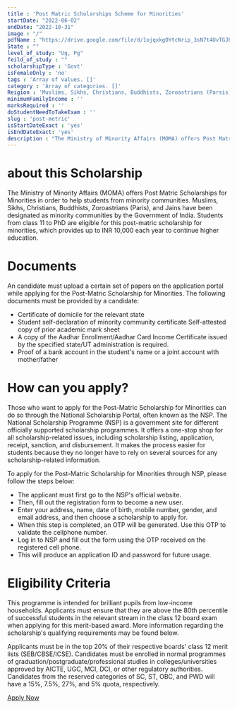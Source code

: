 ```yaml
---
title : 'Post Matric Scholarships Scheme for Minorities'
startDate: "2022-06-02"
endDate: "2022-10-31"
image : "/"
pdfName : "https://drive.google.com/file/d/1ojqxkgOYtcNrip_3sN7t4UvTGJPEZAPY/preview"
State : ""
level_of_study: "Ug, Pg"
feild_of_study : ""
scholarshipType : 'Govt'
isFemaleOnly : 'no'
tags : 'Array of values. []'
category : 'Array of categories. []'
Reigion : 'Muslims, Sikhs, Christians, Buddhists, Zoroastrians (Parsis) and Jains'
minimumFamilyIncome : ''
marksRequired : ''
doStudentNeedToTakeExam : ''
slug : 'post-metric'
isStartDateExact : 'yes'
isEndDateExact: 'yes'
description : "The Ministry of Minority Affairs (MOMA) offers Post Matric Scholarships for Minorities in order to help students from minority communities. Muslims, Sikhs, Christians, Buddhists, Zoroastrians"
---
```


# about this Scholarship
The Ministry of Minority Affairs (MOMA) offers Post Matric Scholarships for Minorities in order to help students from minority communities. Muslims, Sikhs, Christians, Buddhists, Zoroastrians (Paris), and Jains have been designated as minority communities by the Government of India. Students from class 11 to PhD are eligible for this post-matric scholarship for minorities, which provides up to INR 10,000 each year to continue higher education.


# Documents

An candidate must upload a certain set of papers on the application portal while applying for the Post-Matric Scholarship for Minorities. The following documents must be provided by a candidate:

 - Certificate of domicile for the relevant state
 - Student self-declaration of minority community certificate Self-attested copy of prior academic mark sheet
 - A copy of the Aadhar Enrollment/Aadhar Card Income Certificate issued by the specified state/UT administration is required.
 - Proof of a bank account in the student's name or a joint account with mother/father



# How can you apply?
Those who want to apply for the Post-Matric Scholarship for Minorities can do so through the National Scholarship Portal, often known as the NSP. The National Scholarship Programme (NSP) is a government site for different officially supported scholarship programmes. It offers a one-stop shop for all scholarship-related issues, including scholarship listing, application, receipt, sanction, and disbursement. It makes the process easier for students because they no longer have to rely on several sources for any scholarship-related information.


To apply for the Post-Matric Scholarship for Minorities through NSP, please follow the steps below:

 - The applicant must first go to the NSP's official website.
 - Then, fill out the registration form to become a new user.
 - Enter your address, name, date of birth, mobile number, gender, and email address, and then choose a scholarship to apply for.
 - When this step is completed, an OTP will be generated. Use this OTP to validate the cellphone number.
 - Log in to NSP and fill out the form using the OTP received on the registered cell phone.
 - This will produce an application ID and password for future usage.

# Eligibility Criteria

This programme is intended for brilliant pupils from low-income households. Applicants must ensure that they are above the 80th percentile of successful students in the relevant stream in the class 12 board exam when applying for this merit-based award. More information regarding the scholarship's qualifying requirements may be found below.


Applicants must be in the top 20% of their respective boards' class 12 merit lists (SEB/CBSE/ICSE).
Candidates must be enrolled in normal programmes of graduation/postgraduate/professional studies in colleges/universities approved by AICTE, UGC, MCI, DCI, or other regulatory authorities.
Candidates from the reserved categories of SC, ST, OBC, and PWD will have a 15%, 7.5%, 27%, and 5% quota, respectively.

[Apply Now](https://www.minorityaffairs.gov.in/show_content.php?lang=1&level=2&ls_id=670&lid=826)